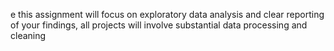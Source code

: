 e this assignment will focus on
exploratory data analysis and clear reporting of your findings, all projects will involve
substantial data processing and cleaning